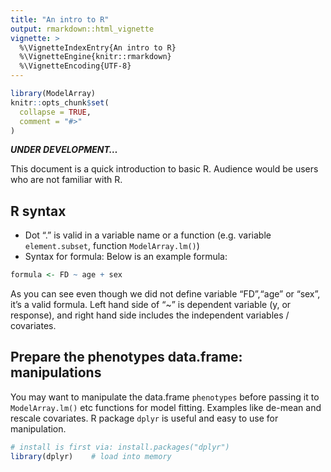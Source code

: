 ```yaml
---
title: "An intro to R"
output: rmarkdown::html_vignette
vignette: >
  %\VignetteIndexEntry{An intro to R}
  %\VignetteEngine{knitr::rmarkdown}
  %\VignetteEncoding{UTF-8}
---
```


```r
library(ModelArray)
knitr::opts_chunk$set(
  collapse = TRUE,
  comment = "#>"
)
```

***UNDER DEVELOPMENT...***

This document is a quick introduction to basic R. Audience would be users who are not familiar with R.

## R syntax

* Dot "." is valid in a variable name or a function (e.g. variable `element.subset`, function `ModelArray.lm()`)
* Syntax for formula: 
Below is an example formula:
```r
formula <- FD ~ age + sex
```

As you can see even though we did not define variable "FD","age" or "sex", it's a valid formula. Left hand side of "~" is dependent variable (y, or response), and right hand side includes the independent variables / covariates.


## Prepare the phenotypes data.frame: manipulations
You may want to manipulate the data.frame `phenotypes` before passing it to `ModelArray.lm()` etc functions for model fitting. Examples like de-mean and rescale covariates. R package `dplyr` is useful and easy to use for manipulation. 
```r
# install is first via: install.packages("dplyr")
library(dplyr)    # load into memory
```

<!---
### De-mean and rescale covariates
TODO

### Check whether the model is well-conditioned
TODO

--->
